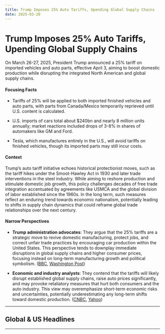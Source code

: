 ```yaml
---
title: Trump Imposes 25% Auto Tariffs, Upending Global Supply Chains
date: 2025-03-28
---
```


# Trump Imposes 25% Auto Tariffs, Upending Global Supply Chains

On March 26-27, 2025, President Trump announced a 25% tariff on imported vehicles and auto parts, effective April 3, aiming to boost domestic production while disrupting the integrated North American and global supply chains.

#### Focusing Facts

- Tariffs of 25% will be applied to both imported finished vehicles and auto parts, with parts from Canada/Mexico temporarily reprieved until U.S. content is calculated.

- U.S. imports of cars total about $240bn and nearly 8 million units annually; market reactions included drops of 3-8% in shares of automakers like GM and Ford.

- Tesla, which manufactures entirely in the U.S., will avoid tariffs on finished vehicles, though its imported parts may still incur costs.

#### Context

Trump’s auto tariff initiative echoes historical protectionist moves, such as the tariff hikes under the Smoot-Hawley Act in 1930 and later trade interventions in the steel industry. While aiming to reshore production and stimulate domestic job growth, this policy challenges decades of free trade integration accentuated by agreements like USMCA and the global division of labor established since the 1960s. In the long term, such measures reflect an enduring trend towards economic nationalism, potentially leading to shifts in supply chain dynamics that could reframe global trade relationships over the next century.

#### Narrow Perspectives

- **Trump administration advocates**: They argue that the 25% tariffs are a strategic move to revive domestic manufacturing, protect jobs, and correct unfair trade practices by encouraging car production within the United States. This perspective tends to downplay immediate disruptions in global supply chains and higher consumer prices, focusing instead on long-term manufacturing growth and political symbolism. ([BBC](https://www.bbc.com/news/articles/cly341xr45vo), [Washington Post](https://www.washingtonpost.com/business/2025/03/26/trump-auto-tariffs-imports/))

- **Economic and industry analysts**: They contend that the tariffs will likely disrupt established global supply chains, raise auto prices significantly, and may provoke retaliatory measures that hurt both consumers and the auto industry. This view may overemphasize short-term economic risks and uncertainties, potentially underestimating any long-term shifts toward domestic production. ([CNBC](https://www.cnbc.com/2025/03/27/trump-auto-tariffs-car-prices-analysts.html), [Yahoo](https://www.yahoo.com/finance/news/auto-industry-rocked-trumps-25-005508916.html))

---

## Global & US Headlines

---

